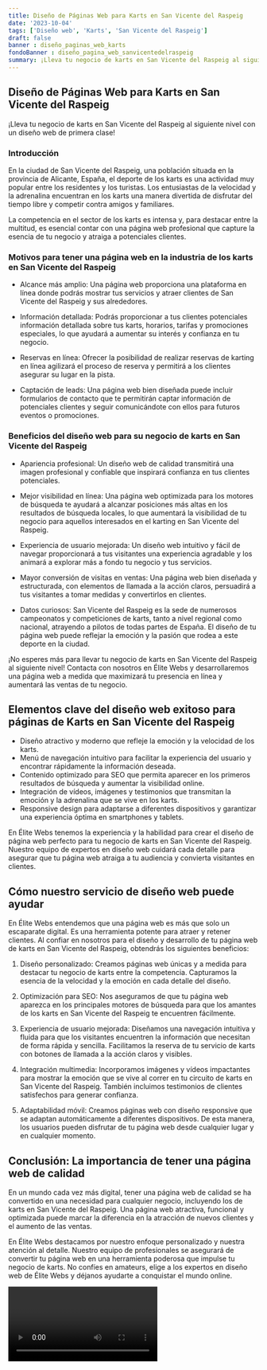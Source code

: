 ```yaml
---
title: Diseño de Páginas Web para Karts en San Vicente del Raspeig
date: '2023-10-04'
tags: ['Diseño web', 'Karts', 'San Vicente del Raspeig']
draft: false
banner : diseño_paginas_web_karts
fondoBanner : diseño_pagina_web_sanvicentedelraspeig
summary: ¡Lleva tu negocio de karts en San Vicente del Raspeig al siguiente nivel con un diseño web de primera clase!
---
```


## Diseño de Páginas Web para Karts en San Vicente del Raspeig

¡Lleva tu negocio de karts en San Vicente del Raspeig al siguiente nivel con un diseño web de primera clase!

### Introducción

En la ciudad de San Vicente del Raspeig, una población situada en la provincia de Alicante, España, el deporte de los karts es una actividad muy popular entre los residentes y los turistas. Los entusiastas de la velocidad y la adrenalina encuentran en los karts una manera divertida de disfrutar del tiempo libre y competir contra amigos y familiares. 

La competencia en el sector de los karts es intensa y, para destacar entre la multitud, es esencial contar con una página web profesional que capture la esencia de tu negocio y atraiga a potenciales clientes.

### Motivos para tener una página web en la industria de los karts en San Vicente del Raspeig

- Alcance más amplio: Una página web proporciona una plataforma en línea donde podrás mostrar tus servicios y atraer clientes de San Vicente del Raspeig y sus alrededores.

- Información detallada: Podrás proporcionar a tus clientes potenciales información detallada sobre tus karts, horarios, tarifas y promociones especiales, lo que ayudará a aumentar su interés y confianza en tu negocio.

- Reservas en línea: Ofrecer la posibilidad de realizar reservas de karting en línea agilizará el proceso de reserva y permitirá a los clientes asegurar su lugar en la pista.

- Captación de leads: Una página web bien diseñada puede incluir formularios de contacto que te permitirán captar información de potenciales clientes y seguir comunicándote con ellos para futuros eventos o promociones.

### Beneficios del diseño web para su negocio de karts en San Vicente del Raspeig

- Apariencia profesional: Un diseño web de calidad transmitirá una imagen profesional y confiable que inspirará confianza en tus clientes potenciales.

- Mejor visibilidad en línea: Una página web optimizada para los motores de búsqueda te ayudará a alcanzar posiciones más altas en los resultados de búsqueda locales, lo que aumentará la visibilidad de tu negocio para aquellos interesados en el karting en San Vicente del Raspeig.

- Experiencia de usuario mejorada: Un diseño web intuitivo y fácil de navegar proporcionará a tus visitantes una experiencia agradable y los animará a explorar más a fondo tu negocio y tus servicios.

- Mayor conversión de visitas en ventas: Una página web bien diseñada y estructurada, con elementos de llamada a la acción claros, persuadirá a tus visitantes a tomar medidas y convertirlos en clientes.

- Datos curiosos: San Vicente del Raspeig es la sede de numerosos campeonatos y competiciones de karts, tanto a nivel regional como nacional, atrayendo a pilotos de todas partes de España. El diseño de tu página web puede reflejar la emoción y la pasión que rodea a este deporte en la ciudad.

¡No esperes más para llevar tu negocio de karts en San Vicente del Raspeig al siguiente nivel! Contacta con nosotros en Élite Webs y desarrollaremos una página web a medida que maximizará tu presencia en línea y aumentará las ventas de tu negocio.

<GifSeo />

<Cta />

## Elementos clave del diseño web exitoso para páginas de Karts en San Vicente del Raspeig

- Diseño atractivo y moderno que refleje la emoción y la velocidad de los karts.
- Menú de navegación intuitivo para facilitar la experiencia del usuario y encontrar rápidamente la información deseada.
- Contenido optimizado para SEO que permita aparecer en los primeros resultados de búsqueda y aumentar la visibilidad online.
- Integración de vídeos, imágenes y testimonios que transmitan la emoción y la adrenalina que se vive en los karts.
- Responsive design para adaptarse a diferentes dispositivos y garantizar una experiencia óptima en smartphones y tablets.

En Élite Webs tenemos la experiencia y la habilidad para crear el diseño de página web perfecto para tu negocio de karts en San Vicente del Raspeig. Nuestro equipo de expertos en diseño web cuidará cada detalle para asegurar que tu página web atraiga a tu audiencia y convierta visitantes en clientes.

## Cómo nuestro servicio de diseño web puede ayudar

En Élite Webs entendemos que una página web es más que solo un escaparate digital. Es una herramienta potente para atraer y retener clientes. Al confiar en nosotros para el diseño y desarrollo de tu página web de karts en San Vicente del Raspeig, obtendrás los siguientes beneficios:

1. Diseño personalizado: Creamos páginas web únicas y a medida para destacar tu negocio de karts entre la competencia. Capturamos la esencia de la velocidad y la emoción en cada detalle del diseño.

2. Optimización para SEO: Nos aseguramos de que tu página web aparezca en los principales motores de búsqueda para que los amantes de los karts en San Vicente del Raspeig te encuentren fácilmente.

3. Experiencia de usuario mejorada: Diseñamos una navegación intuitiva y fluida para que los visitantes encuentren la información que necesitan de forma rápida y sencilla. Facilitamos la reserva de tu servicio de karts con botones de llamada a la acción claros y visibles.

4. Integración multimedia: Incorporamos imágenes y vídeos impactantes para mostrar la emoción que se vive al correr en tu circuito de karts en San Vicente del Raspeig. También incluimos testimonios de clientes satisfechos para generar confianza.

5. Adaptabilidad móvil: Creamos páginas web con diseño responsive que se adaptan automáticamente a diferentes dispositivos. De esta manera, los usuarios pueden disfrutar de tu página web desde cualquier lugar y en cualquier momento.

## Conclusión: La importancia de tener una página web de calidad

En un mundo cada vez más digital, tener una página web de calidad se ha convertido en una necesidad para cualquier negocio, incluyendo los de karts en San Vicente del Raspeig. Una página web atractiva, funcional y optimizada puede marcar la diferencia en la atracción de nuevos clientes y el aumento de las ventas.

En Élite Webs destacamos por nuestro enfoque personalizado y nuestra atención al detalle. Nuestro equipo de profesionales se asegurará de convertir tu página web en una herramienta poderosa que impulse tu negocio de karts. No confíes en amateurs, elige a los expertos en diseño web de Élite Webs y déjanos ayudarte a conquistar el mundo online.

<Video />

<CtaBot job='Karts' city='San Vicente del Raspeig'/>

<Gmaps query='San Vicente del Raspeig+españa+maps' />